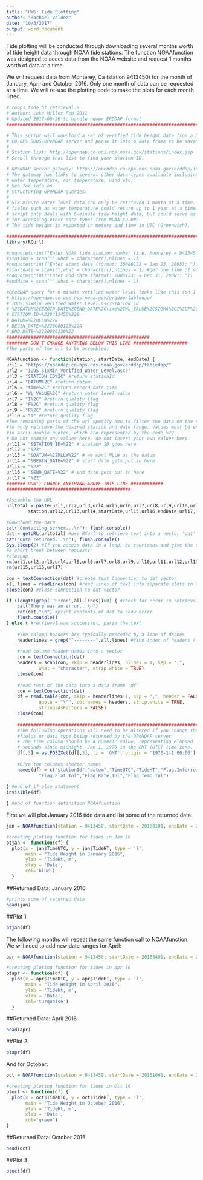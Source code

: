 ```yaml
---
title: "HW6: Tide Plotting"
author: "Rachael Valdez"
date: "10/3/2017"
output: word_document
---
```

Tide plotting will be conducted through downloading several months worth of tide height data through NOAA tide stations. The function NOAAfunction was designed to acces data from the NOAA website and request 1 months worth of data at a time. 

We will request data from Monterey, Ca (station 9413450) for the month of January, April and October 2016. Only one month of data can be requested at a time. We will re-use the plotting code to make the plots for each month listed. 

```r
# coops_tide_ht_retrieval.R
# Author: Luke Miller Feb 2011
# Updated 2017-09-26 to handle newer ERDDAP format
################################################################################

# This script will download a set of verified tide height data from a NOAA 
# CO-OPS DODS/OPeNDAP server and parse it into a data frame to be saved to disk 
#
# Station list: http://opendap.co-ops.nos.noaa.gov/stations/index.jsp
# Scroll through that list to find your station ID. 

# OPeNDAP server gateway: https://opendap.co-ops.nos.noaa.gov/erddap/index.html
# The gateway has links to several other data types available including 
# water temperature, air temperature, wind etc. 
# See for info on
# structuring OPeNDAP queries.
#
# Six-minute water level data can only be retrieved 1 month at a time. Other
# fields such as water temperature could return up to 1 year at a time. This 
# script only deals with 6-minute tide height data, but could serve as a guide 
# for accessing other data types from NOAA CO-OPS. 
# The tide height is reported in meters and time in UTC (Greenwich).

###############################################################################
library(RCurl)

#noquote(print("Enter NOAA tide station number (i.e. Monterey = 9413450): "))
#station = scan("",what = character(),nlines = 1)
#noquote(print("Enter start date (format: 20080123 = Jan 23, 2008): "))
#startdate = scan("",what = character(),nlines = 1) #get one line of values
#noquote(print("Enter end date (format: 20081231 = Dec 31, 2008): "))
#enddate = scan("",what = character(),nlines = 1)

#OPeNDAP query for 6-minute verified water level looks like this (on 1 line):
# https://opendap.co-ops.nos.noaa.gov/erddap/tabledap/
# IOOS_SixMin_Verified_Water_Level.asc?STATION_ID
# %2CDATUM%2CBEGIN_DATE%2CEND_DATE%2Ctime%2CWL_VALUE%2CSIGMA%2CI%2CF%2CR%2CT&
# STATION_ID=%229413450%22&
# DATUM=%22MLLW%22&
# BEGIN_DATE=%2220080123%22&
# END_DATE=%2220080130%22
#####################################################
######## DON'T CHANGE ANYTHING BELOW THIS LINE ####################
#The parts of the url to be assembled:

NOAAfunction <- function(station, startDate, endDate) {
url1 = "https://opendap.co-ops.nos.noaa.gov/erddap/tabledap/"
url2 = "IOOS_SixMin_Verified_Water_Level.asc?"
url3 = "STATION_ID%2C" #return stationId
url4 = "DATUM%2C" #return datum
url5 = "time%2C" #return record date-time
url6 = "WL_VALUE%2C" #return water level value
url7 = "I%2C" #return quality flag
url8 = "F%2C" #return quality flag
url9 = "R%2C" #return quality flag
url10 = "T" #return quality flag
#The remaining parts of the url specify how to filter the data on the server 
#to only retrieve the desired station and date range. Values must be enclosed
#in ascii double-quotes, which are represented by the code %22
# Do not change any values here, do not insert your own values here.
url11 = "&STATION_ID=%22" # station ID goes here
url12 = "%22"
url13 = "&DATUM=%22MLLW%22" # we want MLLW as the datum
url14 = "&BEGIN_DATE=%22" # start date gets put in here
url15 = "%22"
url16 = "&END_DATE=%22" # end date gets put in here
url17 = "%22"
####### DON'T CHANGE ANYTHING ABOVE THIS LINE ############
##############################################

#Assemble the URL
urltotal = paste(url1,url2,url3,url4,url5,url6,url7,url8,url9,url10,url11,
		station,url12,url13,url14,startDate,url15,url16,endDate,url17,sep ="")

#Download the data
cat("Contacting server...\n"); flush.console()
dat = getURL(urltotal) #use RCurl to retrieve text into a vector 'dat'
cat("Data returned...\n"); flush.console()
Sys.sleep(2) #If you access data in a loop, be courteous and give the server
#a short break between requests
#cleanup
rm(url1,url2,url3,url4,url5,url6,url7,url8,url9,url10,url11,url12,url13,url14)
rm(url15,url16,url17)

con = textConnection(dat) #create text Connection to dat vector
all.lines = readLines(con) #read lines of text into separate slots in a vector
close(con) #close connection to dat vector

if (length(grep('^Error',all.lines))>0) { #check for error in retrieval
	cat("There was an error...\n")
	cat(dat,"\n") #print contents of dat to show error
	flush.console()
} else { #retrieval was successful, parse the text
	
	#The column headers are typically preceded by a line of dashes
	headerlines = grep("^--------",all.lines) #find index of headers (-1)
	
	#read column header names into a vector
	con = textConnection(dat)
	headers = scan(con, skip = headerlines, nlines = 1, sep = ",",
			what = "character", strip.white = TRUE)
	close(con)
	
	#read rest of the data into a data frame 'df'
	con = textConnection(dat)
	df = read.table(con, skip = headerlines+1, sep = ",", header = FALSE,
			quote = "\"", col.names = headers, strip.white = TRUE,
			stringsAsFactors = FALSE)
	close(con)
	
	###########################################################################
	#The following operations will need to be altered if you change the 
	#fields or data type being returned by the OPeNDAP server
	# The time column should be a numeric value, representing elapsed 
	# seconds since midnight, Jan 1, 1970 in the GMT (UTC) time zone. 
	df[,3] = as.POSIXct(df[,3], tz = 'GMT', origin = '1970-1-1 00:00')
	
	#Give the columns shorter names
	names(df) = c("stationId","datum","TimeUTC","TideHT","Flag.Inferred",
			"Flag.Flat.Tol","Flag.Rate.Tol","Flag.Temp.Tol")
	
} #end of if-else statement
invisible(df)

} #end of function definition NOAAfunction
```

First we will plot January 2016 tide data and list some of the returned data:

```r
jan = NOAAfunction(station = 9413450, startDate = 20160101, endDate = 20160131)

```

```r
#creating ploting function for tides in Jan 16
ptjan <- function(df) {
  plot(x = jan$TimeUTC, y = jan$TideHT, type = 'l',
       main = "Tide Height in January 2016",
       ylab = 'TideHt, m',
       xlab = 'Date',
       col='blue') 
  }
```
##Returned Data: January 2016
```r
#prints some of returned data 
head(jan)
```
##Plot 1
```r
ptjan(df)
```

The following months will repeat the same function call to NOAAfunction. We will need to add new date ranges for April:

```r
apr = NOAAfunction(station = 9413450, startDate = 20160401, endDate = 20160430)

```

```r
#creating ploting function for tides in Apr 16
ptapr <- function(df) {
  plot(x = apr$TimeUTC, y = apr$TideHT, type = 'l',
       main = "Tide Height in April 2016",
       ylab = 'TideHt, m',
       xlab = 'Date',
       col='turquoise') 
  }
```
##Returned Data: April 2016
```r
head(apr)
```
##Plot 2
```r
ptapr(df)
```

And for October:

```r
oct = NOAAfunction(station = 9413450, startDate = 20161001, endDate = 20161031)

```

```r
#creating ploting function for tides in Oct 16
ptoct <- function(df) {
  plot(x = oct$TimeUTC, y = oct$TideHT, type = 'l',
       main = "Tide Height in October 2016",
       ylab = 'TideHt, m',
       xlab = 'Date',
       col='green') 
}
```
##Returned Data: October 2016
```r
head(oct)
```
##Plot 3
```r
ptoct(df)
```